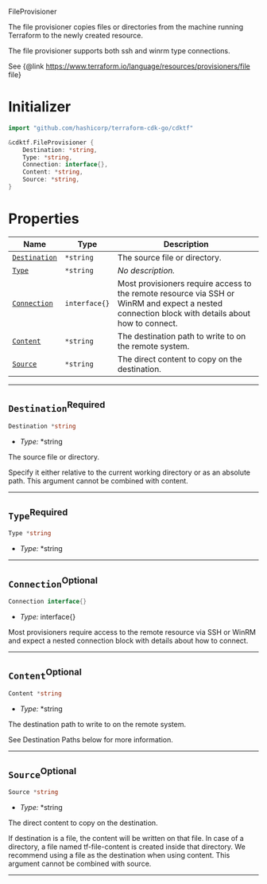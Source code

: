  FileProvisioner <a name="FileProvisioner" id="cdktf.FileProvisioner"></a>

The file provisioner copies files or directories from the machine running Terraform to the newly created resource.

The file provisioner supports both ssh and winrm type connections.

See {@link https://www.terraform.io/language/resources/provisioners/file file}

# Initializer <a name="Initializer" id="cdktf.FileProvisioner.Initializer"></a>

```go
import "github.com/hashicorp/terraform-cdk-go/cdktf"

&cdktf.FileProvisioner {
	Destination: *string,
	Type: *string,
	Connection: interface{},
	Content: *string,
	Source: *string,
}
```

# Properties <a name="Properties" id="Properties"></a>

| **Name** | **Type** | **Description** |
| --- | --- | --- |
| <code><a href="#cdktf.FileProvisioner.property.destination">Destination</a></code> | <code>*string</code> | The source file or directory. |
| <code><a href="#cdktf.FileProvisioner.property.type">Type</a></code> | <code>*string</code> | *No description.* |
| <code><a href="#cdktf.FileProvisioner.property.connection">Connection</a></code> | <code>interface{}</code> | Most provisioners require access to the remote resource via SSH or WinRM and expect a nested connection block with details about how to connect. |
| <code><a href="#cdktf.FileProvisioner.property.content">Content</a></code> | <code>*string</code> | The destination path to write to on the remote system. |
| <code><a href="#cdktf.FileProvisioner.property.source">Source</a></code> | <code>*string</code> | The direct content to copy on the destination. |

---

## `Destination`<sup>Required</sup> <a name="Destination" id="cdktf.FileProvisioner.property.destination"></a>

```go
Destination *string
```

- *Type:* *string

The source file or directory.

Specify it either relative to the current working directory or as an absolute path.
This argument cannot be combined with content.

---

## `Type`<sup>Required</sup> <a name="Type" id="cdktf.FileProvisioner.property.type"></a>

```go
Type *string
```

- *Type:* *string

---

## `Connection`<sup>Optional</sup> <a name="Connection" id="cdktf.FileProvisioner.property.connection"></a>

```go
Connection interface{}
```

- *Type:* interface{}

Most provisioners require access to the remote resource via SSH or WinRM and expect a nested connection block with details about how to connect.

---

## `Content`<sup>Optional</sup> <a name="Content" id="cdktf.FileProvisioner.property.content"></a>

```go
Content *string
```

- *Type:* *string

The destination path to write to on the remote system.

See Destination Paths below for more information.

---

## `Source`<sup>Optional</sup> <a name="Source" id="cdktf.FileProvisioner.property.source"></a>

```go
Source *string
```

- *Type:* *string

The direct content to copy on the destination.

If destination is a file, the content will be written on that file.
In case of a directory, a file named tf-file-content is created inside that directory.
We recommend using a file as the destination when using content.
This argument cannot be combined with source.

---
